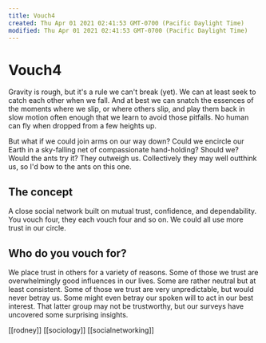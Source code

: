 ```yaml
---
title: Vouch4
created: Thu Apr 01 2021 02:41:53 GMT-0700 (Pacific Daylight Time)
modified: Thu Apr 01 2021 02:41:53 GMT-0700 (Pacific Daylight Time)
---
```

# Vouch4

Gravity is rough, but it's a rule we can't break (yet). We can at least seek to catch each other when we fall. And at best we can snatch the essences of the moments where we slip, or where others slip, and play them back in slow motion often enough that we learn to avoid those pitfalls. No human can fly when dropped from a few heights up.

But what if we could join arms on our way down? Could we encircle our Earth in a sky-falling net of compassionate hand-holding? Should we? Would the ants try it? They outweigh us. Collectively they may well outthink us, so I'd bow to the ants on this one.

## The concept

A close social network built on mutual trust, confidence, and dependability. You vouch four, they each vouch four and so on. We could all use more trust in our circle.

## Who do you vouch for?

We place trust in others for a variety of reasons. Some of those we trust are overwhelmingly good influences in our lives. Some are rather neutral but at least consistent. Some of those we trust are very unpredictable, but would never betray us. Some might even betray our spoken will to act in our best interest. That latter group may not be trustworthy, but our surveys have uncovered some surprising insights.

[[rodney]] [[sociology]] [[socialnetworking]]